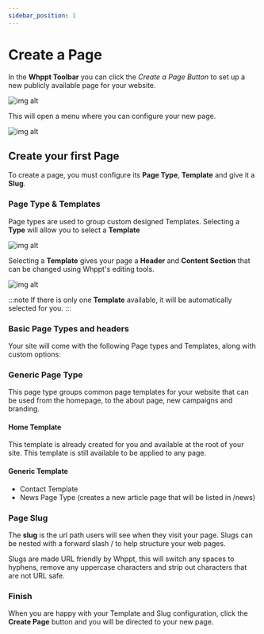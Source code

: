 ```yaml
---
sidebar_position: 1
---
```

# Create a Page

In the **Whppt Toolbar** you can click the _Create a Page Button_ to set up a new publicly available page for your website.

![img alt](/screenshots/createNewPage.jpg)

This will open a menu where you can configure your new page.

![img alt](/screenshots/createPageForm.jpg)

## Create your first Page

To create a page, you must configure its **Page Type**, **Template** and give it a **Slug**.

### Page Type & Templates

Page types are used to group custom designed Templates. Selecting a **Type** will allow you to select a **Template**

![img alt](/screenshots/selectPageType.jpg)

Selecting a **Template** gives your page a **Header** and **Content Section** that can be changed using Whppt's editing tools. 

![img alt](/screenshots/selectPageTemplate.jpg)

:::note
If there is only one **Template** available, it will be automatically selected for you.
:::
### Basic Page Types and headers

Your site will come with the following Page types and Templates, along with custom options:

### Generic Page Type

This page type groups common page templates for your website that can be used from the homepage, to the about page, new campaigns and branding.

#### Home Template

This template is already created for you and available at the root of your site. This template is still available to be applied to any page.

#### Generic Template

- Contact Template
- News Page Type (creates a new article page that will be listed in /news)

### Page Slug

The **slug** is the url path users will see when they visit your page. Slugs can be nested with a forward slash / to help structure your web pages.

Slugs are made URL friendly by Whppt, this will switch any spaces to hyphens, remove any uppercase characters and strip out characters that are not URL safe.

### Finish

When you are happy with your Template and Slug configuration, click the **Create Page** button and you will be directed to your new page.
